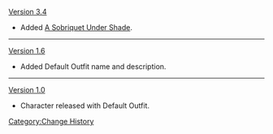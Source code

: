 [[Version 3.4]]
* Added [[A Sobriquet Under Shade]].
----
[[Version 1.6]]
* Added Default Outfit name and description.
----
[[Version 1.0]]
* Character released with Default Outfit.
<noinclude>[[Category:Change History]]</noinclude>